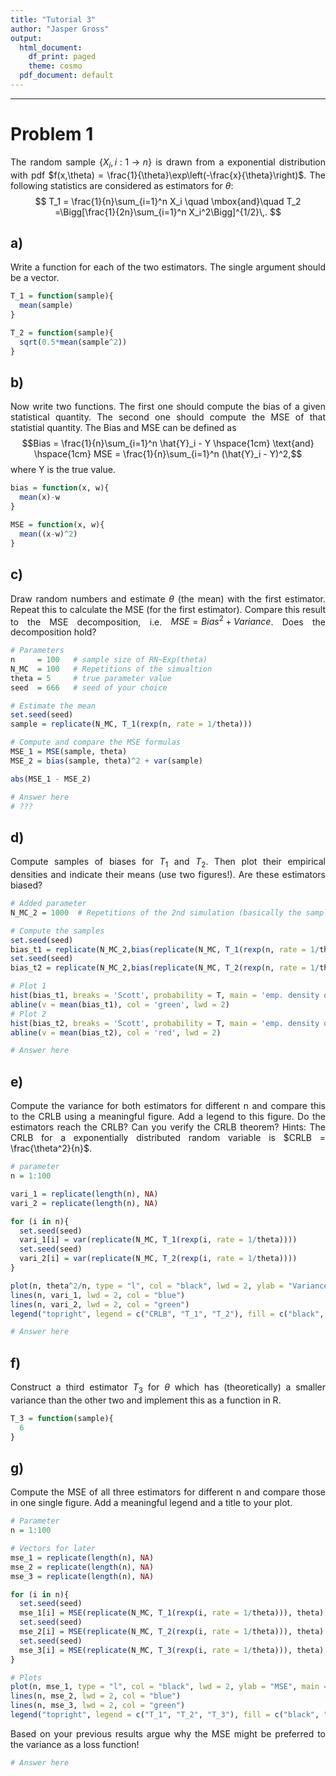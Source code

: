 ```yaml
---
title: "Tutorial 3"
author: "Jasper Gross"
output:
  html_document:
    df_print: paged
    theme: cosmo
  pdf_document: default
---
```


```{=html}
<style>
body {text-align: justify}
</style>
```

------------------------------------------------------------------------

# Problem 1

The random sample $\{{X}_i, i:1\to n\}$ is drawn from a exponential distribution with pdf $f(x,\theta) = \frac{1}{\theta}\exp\left(-\frac{x}{\theta}\right)$. The following statistics are considered as estimators for $\theta$: $$
T_1 = \frac{1}{n}\sum_{i=1}^n X_i \quad \mbox{and}\quad T_2 =\Bigg[\frac{1}{2n}\sum_{i=1}^n  X_i^2\Bigg]^{1/2}\,.
$$

## a)

Write a function for each of the two estimators. The single argument should be a vector.

```r
T_1 = function(sample){
  mean(sample)
}

T_2 = function(sample){
  sqrt(0.5*mean(sample^2))
}
```

## b)

Now write two functions. The first one should compute the bias of a given statistical quantity. The second one should compute the MSE of that statistial quantity. The Bias and MSE can be defined as $$Bias = \frac{1}{n}\sum_{i=1}^n \hat{Y}_i - Y \hspace{1cm} \text{and} \hspace{1cm}  MSE = \frac{1}{n}\sum_{i=1}^n (\hat{Y}_i - Y)^2,$$ where Y is the true value.

```r
bias = function(x, w){
  mean(x)-w
}

MSE = function(x, w){
  mean((x-w)^2)
}
```

## c)

Draw random numbers and estimate $\theta$ (the mean) with the first estimator. Repeat this to calculate the MSE (for the first estimator). Compare this result to the MSE decomposition, i.e. $MSE = Bias^2 + Variance$. Does the decomposition hold?

```r
# Parameters
n     = 100   # sample size of RN~Exp(theta)
N_MC  = 100   # Repetitions of the simualtion
theta = 5     # true parameter value
seed  = 666   # seed of your choice

# Estimate the mean
set.seed(seed)
sample = replicate(N_MC, T_1(rexp(n, rate = 1/theta)))

# Compute and compare the MSE formulas
MSE_1 = MSE(sample, theta)
MSE_2 = bias(sample, theta)^2 + var(sample)

abs(MSE_1 - MSE_2)

# Answer here
# ???
```

## d)

Compute samples of biases for $T_1$ and $T_2$. Then plot their empirical densities and indicate their means (use two figures!). Are these estimators biased?

```r
# Added parameter
N_MC_2 = 1000  # Repetitions of the 2nd simulation (basically the sample size)

# Compute the samples 
set.seed(seed)
bias_t1 = replicate(N_MC_2,bias(replicate(N_MC, T_1(rexp(n, rate = 1/theta))), theta))
set.seed(seed)
bias_t2 = replicate(N_MC_2,bias(replicate(N_MC, T_2(rexp(n, rate = 1/theta))), theta))

# Plot 1
hist(bias_t1, breaks = 'Scott', probability = T, main = 'emp. density of bias_t1')
abline(v = mean(bias_t1), col = 'green', lwd = 2)
# Plot 2
hist(bias_t2, breaks = 'Scott', probability = T, main = 'emp. density of bias_t2')
abline(v = mean(bias_t2), col = 'red', lwd = 2)

# Answer here
```

## e)

Compute the variance for both estimators for different n and compare this to the CRLB using a meaningful figure. Add a legend to this figure. Do the estimators reach the CRLB? Can you verify the CRLB theorem? Hints: The CRLB for a exponentially distributed random variable is $CRLB = \frac{\theta^2}{n}$.

```r
# parameter
n = 1:100

vari_1 = replicate(length(n), NA)
vari_2 = replicate(length(n), NA)

for (i in n){
  set.seed(seed)
  vari_1[i] = var(replicate(N_MC, T_1(rexp(i, rate = 1/theta))))
  set.seed(seed)
  vari_2[i] = var(replicate(N_MC, T_2(rexp(i, rate = 1/theta))))
}

plot(n, theta^2/n, type = "l", col = "black", lwd = 2, ylab = "Variance", main = "CRLB")
lines(n, vari_1, lwd = 2, col = "blue")
lines(n, vari_2, lwd = 2, col = "green")
legend("topright", legend = c("CRLB", "T_1", "T_2"), fill = c("black", "blue", "green"))

# Answer here
```

## f)

Construct a third estimator $T_3$ for $\theta$ which has (theoretically) a smaller variance than the other two and implement this as a function in R.

```r
T_3 = function(sample){
  6
}
```

## g)

Compute the MSE of all three estimators for different n and compare those in one single figure. Add a meaningful legend and a title to your plot.

```r
# Parameter
n = 1:100

# Vectors for later
mse_1 = replicate(length(n), NA)
mse_2 = replicate(length(n), NA)
mse_3 = replicate(length(n), NA)

for (i in n){
  set.seed(seed)
  mse_1[i] = MSE(replicate(N_MC, T_1(rexp(i, rate = 1/theta))), theta)
  set.seed(seed)
  mse_2[i] = MSE(replicate(N_MC, T_2(rexp(i, rate = 1/theta))), theta)
  set.seed(seed)
  mse_3[i] = MSE(replicate(N_MC, T_3(rexp(i, rate = 1/theta))), theta)
}

# Plots
plot(n, mse_1, type = "l", col = "black", lwd = 2, ylab = "MSE", main = "MSE Comparison")
lines(n, mse_2, lwd = 2, col = "blue")
lines(n, mse_3, lwd = 2, col = "green")
legend("topright", legend = c("T_1", "T_2", "T_3"), fill = c("black", "blue", "green"))
```

Based on your previous results argue why the MSE might be preferred to the variance as a loss function!

```r
# Answer here
```
